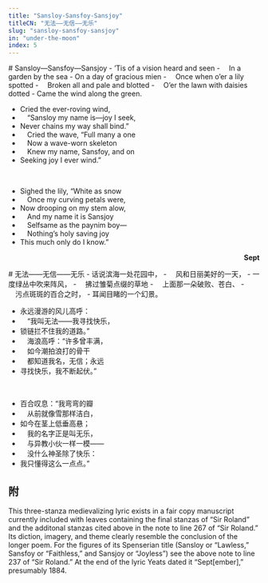 ```yaml
---
title: "Sansloy-Sansfoy-Sansjoy"
titleCN: "无法——无信——无乐"
slug: "sansloy-sansfoy-sansjoy"
in: "under-the-moon"
index: 5
---
```


<PoemContent>

<PoemSection>
# Sansloy—Sansfoy—Sansjoy
- ’Tis of a vision heard and seen
-  In a garden by the sea
- On a day of gracious mien
-  Once when o’er a lily spotted
-  Broken all and pale and blotted
-  O’er the lawn with daisies dotted
- Came the wind along the green.

<br />

- Cried the ever-roving wind,
-  “Sansloy my name is—joy I seek,
- Never chains my way shall bind.”
-  Cried the wave, “Full many a one
-  Now a wave-worn skeleton
-  Knew my name, Sansfoy, and on
- Seeking joy I ever wind.”

<br />

- Sighed the lily, “White as snow
-  Once my curving petals were,
- Now drooping on my stem alow,
-  And my name it is Sansjoy
-  Selfsame as the paynim boy—
-  Nothing’s holy saving joy
- This much only do I know.”

<p dir="rtl"><b> Sept </b></p>
</PoemSection>

<PoemSection>
# 无法——无信——无乐
- 话说滨海一处花园中，
- 　风和日丽美好的一天，
- 一度绿丛中吹来阵风，
- 　拂过雏菊点缀的草地
- 　上面那一朵破败、苍白、
- 　污点斑斑的百合之时，
- 耳闻目睹的一个幻景。

<br />

- 永远漫游的风儿高呼：
- 　“我叫无法——我寻找快乐，
- 锁链拦不住我的道路。”
- 　海浪高呼：“许多曾丰满，
- 　如今潮拍浪打的骨干
- 　都知道我名，无信；永远
- 寻找快乐，我不断起伏。”

<br />

- 百合叹息：“我弯弯的瓣
- 　从前就像雪那样洁白，
- 如今在茎上低垂高悬；
- 　我的名字正是叫无乐，
- 　与异教小伙一样一模——
- 　没什么神圣除了快乐：
- 我只懂得这么一点点。”

<PoemTranslator translator="傅浩"/>
</PoemSection>

</PoemContent>


## 附

<PoemAppendix source="George Bornstein—">
<PoemFootnote index={1}>
This three-stanza medievalizing lyric exists in a fair copy manuscript currently included with leaves containing the final stanzas of “Sir Roland” and the additonal stanzas cited above in the note to line 267 of “Sir Roland.” Its diction, imagery, and theme clearly resemble the conclusion of the longer poem. For the figures of its Spenserian title (Sansloy or “Lawless,” Sansfoy or “Faithless,” and Sansjoy or “Joyless”) see the above note to line 237 of “Sir Roland.” At the end of the lyric Yeats dated it “Sept[ember],” presumably 1884.
</PoemFootnote>
</PoemAppendix>
